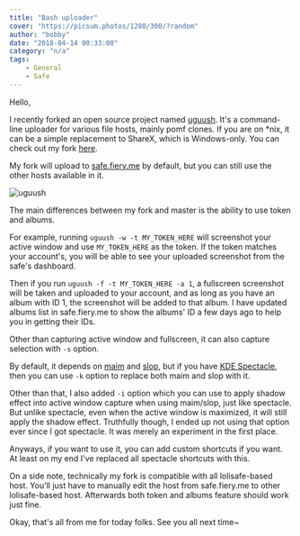 ```yaml
---
title: "Bash uploader"
cover: "https://picsum.photos/1280/300/?random"
author: "bobby"
date: "2018-04-14 00:33:00"
category: "n/a"
tags:
    - General
    - Safe
---
```

Hello,

I recently forked an open source project named [uguush](https://github.com/jschx/uguush). It's a command-line uploader for various file hosts, mainly pomf clones. If you are on \*nix, it can be a simple replacement to ShareX, which is Windows-only. You can check out my fork [here](https://github.com/BobbyWibowo/uguush).

My fork will upload to [safe.fiery.me](https://safe.fiery.me/) by default, but you can still use the other hosts available in it.

![uguush](https://the.fiery.me/yRYR.png)

The main differences between my fork and master is the ability to use token and albums.

For example, running `uguush -w -t MY_TOKEN_HERE` will screenshot your active window and use `MY_TOKEN_HERE` as the token. If the token matches your account's, you will be able to see your uploaded screenshot from the safe's dashboard.

Then if you run `uguush -f -t MY_TOKEN_HERE -a 1`, a fullscreen screenshot will be taken and uploaded to your account, and as long as you have an album with ID 1, the screenshot will be added to that album. I have updated albums list in safe.fiery.me to show the albums' ID a few days ago to help you in getting their IDs.

Other than capturing active window and fullscreen, it can also capture selection with `-s` option.

By default, it depends on [maim](https://github.com/naelstrof/maim) and [slop](https://github.com/naelstrof/slop), but if you have [KDE Spectacle](https://www.kde.org/applications/graphics/spectacle/), then you can use `-k` option to replace both maim and slop with it.

Other than that, I also added `-i` option which you can use to apply shadow effect into active window capture when using maim/slop, just like spectacle. But unlike spectacle, even when the active window is maximized, it will still apply the shadow effect. Truthfully though, I ended up not using that option ever since I got spectacle. It was merely an experiment in the first place.

Anyways, if you want to use it, you can add custom shortcuts if you want. At least on my end I've replaced all spectacle shortcuts with this.

On a side note, technically my fork is compatible with all lolisafe-based host. You'll just have to manually edit the host from safe.fiery.me to other lolisafe-based host. Afterwards both token and albums feature should work just fine.

Okay, that's all from me for today folks. See you all next time~
